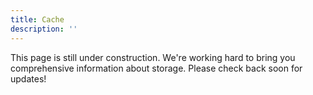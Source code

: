 ```yaml
---
title: Cache
description: ''
---
```


<Card title="Under Construction" icon="hammer">
  This page is still under construction. We're working hard to bring you comprehensive information about storage. Please check back soon for updates!
</Card>
